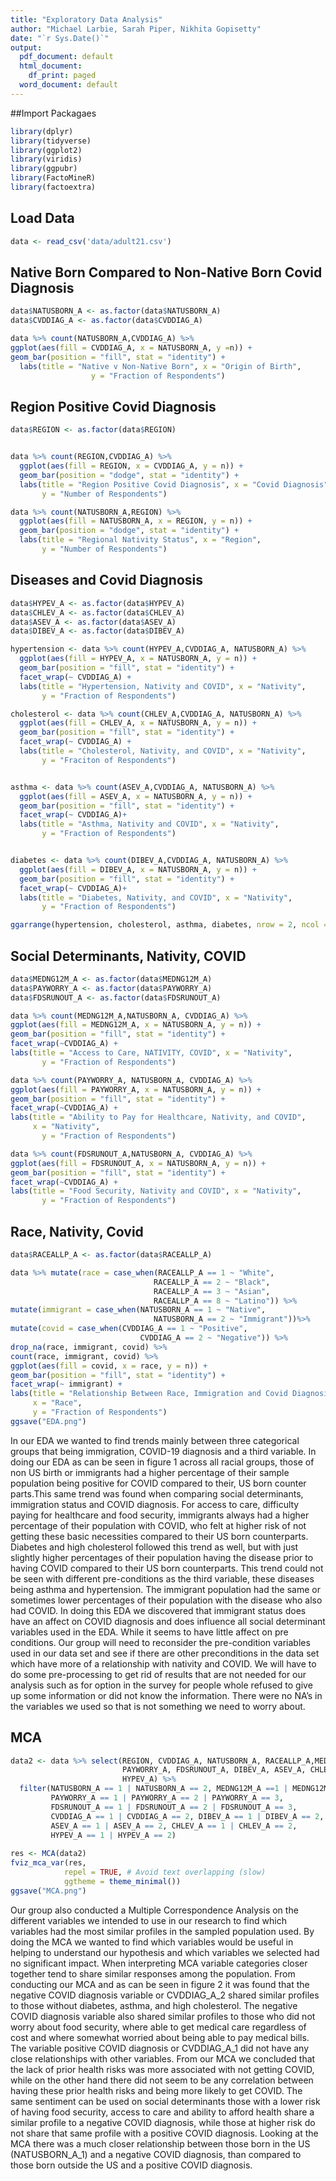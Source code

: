 ```yaml
---
title: "Exploratory Data Analysis"
author: "Michael Larbie, Sarah Piper, Nikhita Gopisetty"
date: "`r Sys.Date()`"
output:
  pdf_document: default
  html_document:
    df_print: paged
  word_document: default
---
```


##Import Packagaes
```r
library(dplyr)
library(tidyverse)
library(ggplot2)
library(viridis)
library(ggpubr)
library(FactoMineR)
library(factoextra)
```

## Load Data
```r
data <- read_csv('data/adult21.csv')
```

## Native Born Compared to Non-Native Born Covid Diagnosis
```r
data$NATUSBORN_A <- as.factor(data$NATUSBORN_A)
data$CVDDIAG_A <- as.factor(data$CVDDIAG_A)

data %>% count(NATUSBORN_A,CVDDIAG_A) %>%
ggplot(aes(fill = CVDDIAG_A, x = NATUSBORN_A, y =n)) +
geom_bar(position = "fill", stat = "identity") + 
  labs(title = "Native v Non-Native Born", x = "Origin of Birth",
                  y = "Fraction of Respondents")
```

## Region Positive Covid Diagnosis
```r
data$REGION <- as.factor(data$REGION)


data %>% count(REGION,CVDDIAG_A) %>% 
  ggplot(aes(fill = REGION, x = CVDDIAG_A, y = n)) +
  geom_bar(position = "dodge", stat = "identity") +
  labs(title = "Region Positive Covid Diagnosis", x = "Covid Diagnosis",
       y = "Number of Respondents")

data %>% count(NATUSBORN_A,REGION) %>% 
  ggplot(aes(fill = NATUSBORN_A, x = REGION, y = n)) +
  geom_bar(position = "dodge", stat = "identity") +
  labs(title = "Regional Nativity Status", x = "Region",
       y = "Number of Respondents")
```

## Diseases and Covid Diagnosis
```r
data$HYPEV_A <- as.factor(data$HYPEV_A)
data$CHLEV_A <- as.factor(data$CHLEV_A)
data$ASEV_A <- as.factor(data$ASEV_A)
data$DIBEV_A <- as.factor(data$DIBEV_A)

hypertension <- data %>% count(HYPEV_A,CVDDIAG_A, NATUSBORN_A) %>% 
  ggplot(aes(fill = HYPEV_A, x = NATUSBORN_A, y = n)) +
  geom_bar(position = "fill", stat = "identity") +
  facet_wrap(~ CVDDIAG_A) +
  labs(title = "Hypertension, Nativity and COVID", x = "Nativity",
       y = "Fraction of Respondents")

cholesterol <- data %>% count(CHLEV_A,CVDDIAG_A, NATUSBORN_A) %>% 
  ggplot(aes(fill = CHLEV_A, x = NATUSBORN_A, y = n)) +
  geom_bar(position = "fill", stat = "identity") +
  facet_wrap(~ CVDDIAG_A) +
  labs(title = "Cholesterol, Nativity, and COVID", x = "Nativity",
       y = "Fraciton of Respondents")


asthma <- data %>% count(ASEV_A,CVDDIAG_A, NATUSBORN_A) %>% 
  ggplot(aes(fill = ASEV_A, x = NATUSBORN_A, y = n)) +
  geom_bar(position = "fill", stat = "identity") +
  facet_wrap(~ CVDDIAG_A)+
  labs(title = "Asthma, Nativity and COVID", x = "Nativity",
       y = "Fraction of Respondents")


diabetes <- data %>% count(DIBEV_A,CVDDIAG_A, NATUSBORN_A) %>% 
  ggplot(aes(fill = DIBEV_A, x = NATUSBORN_A, y = n)) +
  geom_bar(position = "fill", stat = "identity") +
  facet_wrap(~ CVDDIAG_A)+
  labs(title = "Diabetes, Nativity, and COVID", x = "Nativity",
       y = "Fraction of Respondents")

ggarrange(hypertension, cholesterol, asthma, diabetes, nrow = 2, ncol = 2 )
```

## Social Determinants, Nativity, COVID
```r
data$MEDNG12M_A <- as.factor(data$MEDNG12M_A)
data$PAYWORRY_A <- as.factor(data$PAYWORRY_A)
data$FDSRUNOUT_A <- as.factor(data$FDSRUNOUT_A)

data %>% count(MEDNG12M_A,NATUSBORN_A, CVDDIAG_A) %>% 
ggplot(aes(fill = MEDNG12M_A, x = NATUSBORN_A, y = n)) +
geom_bar(position = "fill", stat = "identity") +
facet_wrap(~CVDDIAG_A) +
labs(title = "Access to Care, NATIVITY, COVID", x = "Nativity",
       y = "Fraction of Respondents")

data %>% count(PAYWORRY_A, NATUSBORN_A, CVDDIAG_A) %>% 
ggplot(aes(fill = PAYWORRY_A, x = NATUSBORN_A, y = n)) +
geom_bar(position = "fill", stat = "identity") +
facet_wrap(~CVDDIAG_A) +
labs(title = "Ability to Pay for Healthcare, Nativity, and COVID", 
     x = "Nativity",
       y = "Fraction of Respondents")

data %>% count(FDSRUNOUT_A,NATUSBORN_A, CVDDIAG_A) %>% 
ggplot(aes(fill = FDSRUNOUT_A, x = NATUSBORN_A, y = n)) +
geom_bar(position = "fill", stat = "identity") +
facet_wrap(~CVDDIAG_A) +
labs(title = "Food Security, Nativity and COVID", x = "Nativity",
       y = "Fraction of Respondents")
```

## Race, Nativity, Covid
```r
data$RACEALLP_A <- as.factor(data$RACEALLP_A)

data %>% mutate(race = case_when(RACEALLP_A == 1 ~ "White",
                                RACEALLP_A == 2 ~ "Black",
                                RACEALLP_A == 3 ~ "Asian",
                                RACEALLP_A == 8 ~ "Latino")) %>% 
mutate(immigrant = case_when(NATUSBORN_A == 1 ~ "Native",
                                NATUSBORN_A == 2 ~ "Immigrant"))%>%
mutate(covid = case_when(CVDDIAG_A == 1 ~ "Positive",
                             CVDDIAG_A == 2 ~ "Negative")) %>%
drop_na(race, immigrant, covid) %>%
count(race, immigrant, covid) %>%
ggplot(aes(fill = covid, x = race, y = n)) +
geom_bar(position = "fill", stat = "identity") +
facet_wrap(~ immigrant) +
labs(title = "Relationship Between Race, Immigration and Covid Diagnosis", 
     x = "Race",
     y = "Fraction of Respondents")
ggsave("EDA.png")
```
In our EDA we wanted to find trends mainly between three categorical groups that
being immigration, COVID-19 diagnosis and a third variable. In doing our EDA as 
can be seen in figure 1 across all racial groups, those of non US birth or 
immigrants had a higher percentage of their sample population being positive for
COVID compared to their, US born counter parts.This same trend was found when 
comparing social determinants, immigration status and COVID diagnosis. For 
access to care, difficulty paying for healthcare and food security, immigrants 
always had a higher percentage of their population with COVID, who felt at 
higher risk of not getting these basic necessities compared to their US born 
counterparts. Diabetes and high cholesterol followed this trend as well, but 
with just slightly higher percentages of their population having the disease
prior to having COVID compared to their US born counterparts.
This trend could not be seen with different pre-conditions as the 
third variable, these diseases being asthma and hypertension. The immigrant 
population had the same or sometimes lower percentages of their population with 
the disease who also had COVID. In doing this EDA we discovered that immigrant
status does have an affect on COVID diagnosis and does influence all social
determinant variables used in the EDA. While it seems to have little affect on 
pre conditions. Our group will need to reconsider the pre-condition variables 
used in our data set and see if there are other preconditions in the data set
which have more of a relationship with nativity and COVID. We will have to
do some pre-processing to get rid of results that are not needed for our 
analysis such as for option in the survey for people whole refused to give up 
some information or did not know the information. There were no NA's in the
variables we used so that is not something we need to worry about.

## MCA
```r
data2 <- data %>% select(REGION, CVDDIAG_A, NATUSBORN_A, RACEALLP_A,MEDNG12M_A,
                         PAYWORRY_A, FDSRUNOUT_A, DIBEV_A, ASEV_A, CHLEV_A,
                         HYPEV_A) %>% 
  filter(NATUSBORN_A == 1 | NATUSBORN_A == 2, MEDNG12M_A ==1 | MEDNG12M_A == 2,
         PAYWORRY_A == 1 | PAYWORRY_A == 2 | PAYWORRY_A == 3, 
         FDSRUNOUT_A == 1 | FDSRUNOUT_A == 2 | FDSRUNOUT_A == 3,
         CVDDIAG_A == 1 | CVDDIAG_A == 2, DIBEV_A == 1 | DIBEV_A == 2,
         ASEV_A == 1 | ASEV_A == 2, CHLEV_A == 1 | CHLEV_A == 2, 
         HYPEV_A == 1 | HYPEV_A == 2)
  
res <- MCA(data2)
fviz_mca_var(res, 
            repel = TRUE, # Avoid text overlapping (slow)
            ggtheme = theme_minimal()) 
ggsave("MCA.png")
```

Our group also conducted a Multiple Correspondence Analysis on the different 
variables we intended to use in our research to find which variables had the 
most similar profiles in the sampled population used. By doing the MCA we 
wanted to find which variables would be useful in helping to understand our 
hypothesis and which variables we selected had no significant impact. When 
interpreting MCA variable categories closer together tend to share similar 
responses among the population. From conducting our MCA and as can be seen in 
figure 2 it was found that the negative COVID diagnosis variable or CVDDIAG_A_2 
shared similar profiles to those without diabetes, asthma, and high cholesterol.
The negative COVID diagnosis variable also shared similar profiles to those 
who did not worry about food security, where able to get medical care
regardless of cost and where somewhat worried about being able to pay medical
bills. The variable positive COVID diagnosis or CVDDIAG_A_1 did not have any 
close relationships with other variables. From our MCA we concluded that the 
lack of prior health risks was more associated with not getting COVID, while on
the other hand there did not seem to be any correlation between having these 
prior health risks and being more likely to get COVID. The same sentiment can be
used on social determinants those with a lower risk of having food security,
access to care and ability to afford health share a similar profile to a 
negative COVID diagnosis, while those at higher risk do not share that same
profile with a positive COVID diagnosis. Looking at the MCA there was a much
closer relationship between those born in the US (NATUSBORN_A_1) and a negative
COVID diagnosis, than compared to those born outside the US and a positive 
COVID diagnosis.